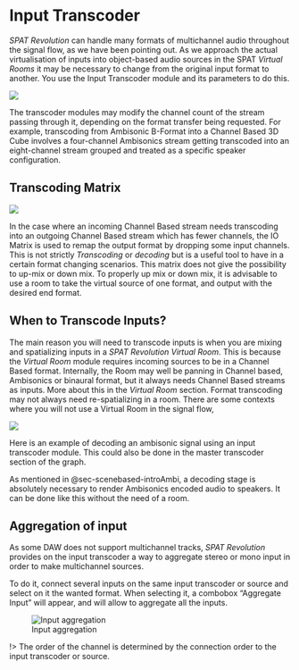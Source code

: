 # Input Transcoder

_SPAT Revolution_ can handle many formats of multichannel audio throughout the signal flow, as we have been pointing out. As we approach the actual virtualisation of inputs into object-based audio sources in the SPAT _Virtual Rooms_ it may be necessary to change from the original input format to another. You use the Input Transcoder module and its parameters to do this.

![](https://media.githubusercontent.com/media/FLUX-SE/doc_images/main/SpatR/Education/InputTranscoding.png)


The transcoder modules may modify the channel count of the stream passing through it, depending on the format transfer being requested. For example, transcoding from Ambisonic B-Format into a Channel Based 3D Cube involves a four-channel Ambisonics stream getting transcoded into an eight-channel stream grouped and treated as a specific speaker configuration.

## Transcoding Matrix

![](https://media.githubusercontent.com/media/FLUX-SE/doc_images/main/SpatR/Setup/TranscoderMatrix.png)

In the case where an incoming Channel Based stream needs transcoding into an outgoing Channel Based stream which has fewer channels, the IO Matrix is used to remap the output format by dropping some input channels. This is not strictly _Transcoding_ or _decoding_ but is a useful tool to have in a certain format changing scenarios. This matrix does not give the possibility to up-mix or down mix. To properly up mix or down mix, it is advisable to use a room to take the virtual source of one format, and output with the desired end format.

## When to Transcode Inputs?

The main reason you will need to transcode inputs is when you are mixing and spatializing inputs in a _SPAT Revolution_ _Virtual Room_. This is because the _Virtual Room_ module requires incoming sources to be in a Channel Based format. Internally, the Room may well be panning in Channel based, Ambisonics or binaural format, but it always needs Channel Based streams as inputs. More about this in the _Virtual Room_ section. Format transcoding may not always need re-spatializing in a room. There are some contexts where you will not use a Virtual Room in the signal flow,

![](https://media.githubusercontent.com/media/FLUX-SE/doc_images/main/SpatR/Education/TranscodingExplained.png)

Here is an example of decoding an ambisonic signal using an input transcoder module. This could also be done in the master transcoder section of the graph.

As mentioned in @sec-scenebased-introAmbi, a decoding stage is absolutely necessary to render Ambisonics encoded audio to speakers. It can be done like this without the need of a room.


## Aggregation of input

As some DAW does not support multichannel tracks, _SPAT Revolution_ provides on the input transcoder a way to aggregate stereo or mono input in order to make multichannel sources.

To do it, connect several inputs on the same input transcoder or source and select on it the wanted format. When selecting it, a combobox "Aggregate Input" will appear, and will allow to aggregate all the inputs.

![Input aggregation](https://media.githubusercontent.com/media/FLUX-SE/doc_images/main/SpatR/Setup/InputAggregation.png)

!> The order of the channel is determined by the connection order to the input transcoder or source.